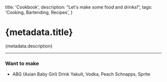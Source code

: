 
  title: 'Cookbook',
  description: "Let's make some food and drinks!",
  tags: 'Cooking, Bartending, Recipes',
}

# {metadata.title}

{metadata.description}

---

### Want to make

- <MdxLink href="https://www.instagram.com/reel/CwQGZzUqv46/?igsh=MWk4bjd5ZmkxZWN2Zw==">
    ABG (Asian Baby Girl) Drink
  </MdxLink>
  Yakult, Vodka, Peach Schnapps, Sprite
